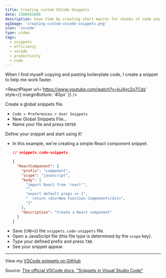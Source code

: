 ```yaml
---
title: Creating custom VSCode Snippets
date: 1580565600
description: Save time by creating short macros for chunks of code you find yourself repeatedly writing.
ogImage: 'creating-custom-vscode-snippets.png'
icon: 'vscode'
type: video
tags:
  - snippets
  - efficiency
  - vscode
  - productivity
  - code
---
```



When I find myself copying and pasting boilerplate code, I create a snippet to help me work faster.

<ReactPlayer
  url='https://www.youtube.com/watch?v=bJ4yc2o7Cds'
  style={{ marginBottom: '40px' }}
/>

Create a global snippets file.

- `Code > Preferences > User Snippets`
- New Global Snippets File...
- Name your file and press `ENTER`

Define your snippet and start using it!

- In this example, we're creating a simple React component snippet.

  ```json
  // snippets.code-snippets

  {
    "ReactComponent": {
      "prefix": "component",
      "scope": "javascript",
      "body": [
        "import React from 'react'",
        "",
        "export default props => {",
        "  return <div>New Function Component</div>",
        "}"
      ],
      "description": "Create a React component"
    }
  }
  ```

* Save (`CMD+S`) the `snippets.code-snippets` file.
* Open a JavaScript file (this file type is determined by the `scope` key).
* Type your defined prefix and press `TAB`.
* See your snippet appear.

---

View my [VSCode snippets on GitHub](https://github.com/RyanWarner/vscode-snippets/blob/master/Global.code-snippets)

Source: [The official VSCode docs, "Snippets in Visual Studio Code"](https://code.visualstudio.com/docs/editor/userdefinedsnippets)
